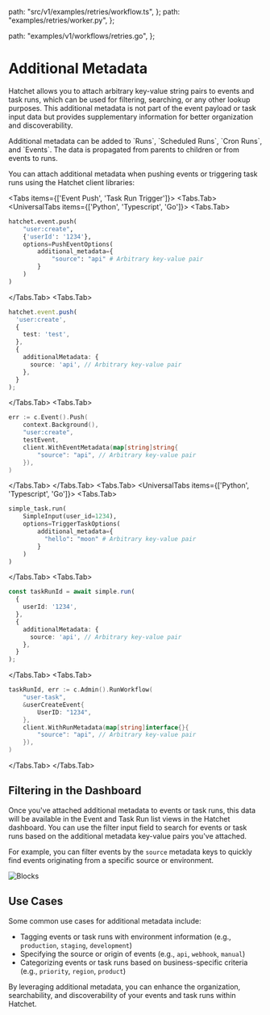 
  path: "src/v1/examples/retries/workflow.ts",
};
  path: "examples/retries/worker.py",
};

  path: "examples/v1/workflows/retries.go",
};


# Additional Metadata

Hatchet allows you to attach arbitrary key-value string pairs to events and task runs, which can be used for filtering, searching, or any other lookup purposes. This additional metadata is not part of the event payload or task input data but provides supplementary information for better organization and discoverability.

<Callout type="info">
  Additional metadata can be added to `Runs`, `Scheduled Runs`, `Cron Runs`, and
  `Events`. The data is propagated from parents to children or from events to
  runs.
</Callout>

You can attach additional metadata when pushing events or triggering task runs using the Hatchet client libraries:

<Tabs items={['Event Push', 'Task Run Trigger']}>
  <Tabs.Tab>
<UniversalTabs items={['Python', 'Typescript', 'Go']}>
  <Tabs.Tab>
```python
hatchet.event.push(
    "user:create",
    {'userId': '1234'},
    options=PushEventOptions(
        additional_metadata={
            "source": "api" # Arbitrary key-value pair
        }
    )
)
```
  </Tabs.Tab>
  <Tabs.Tab>
```typescript
hatchet.event.push(
  'user:create',
  {
    test: 'test',
  },
  {
    additionalMetadata: {
      source: 'api', // Arbitrary key-value pair
    },
  }
);
```
  </Tabs.Tab>
  <Tabs.Tab>
```go
err := c.Event().Push(
    context.Background(),
    "user:create",
    testEvent,
    client.WithEventMetadata(map[string]string{
        "source": "api", // Arbitrary key-value pair
    }),
)
```
  </Tabs.Tab>
</UniversalTabs>
  </Tabs.Tab>
  <Tabs.Tab>
<UniversalTabs items={['Python', 'Typescript', 'Go']}>
  <Tabs.Tab>
```python
simple_task.run(
    SimpleInput(user_id=1234),
    options=TriggerTaskOptions(
        additional_metadata={
          "hello": "moon" # Arbitrary key-value pair
        }
    )
)
```
  </Tabs.Tab>
  <Tabs.Tab>
```typescript
const taskRunId = await simple.run(
  {
    userId: '1234',
  },
  {
    additionalMetadata: {
      source: 'api', // Arbitrary key-value pair
    },
  }
);
```
  </Tabs.Tab>
  <Tabs.Tab>
```go
taskRunId, err := c.Admin().RunWorkflow(
    "user-task",
    &userCreateEvent{
        UserID: "1234",
    },
    client.WithRunMetadata(map[string]interface{}{
        "source": "api", // Arbitrary key-value pair
    }),
)
```
  </Tabs.Tab>
</UniversalTabs>
  </Tabs.Tab>
</Tabs>

## Filtering in the Dashboard

Once you've attached additional metadata to events or task runs, this data will be available in the Event and Task Run list views in the Hatchet dashboard. You can use the filter input field to search for events or task runs based on the additional metadata key-value pairs you've attached.

For example, you can filter events by the `source` metadata keys to quickly find events originating from a specific source or environment.

![Blocks](/addl-meta.gif)

## Use Cases

Some common use cases for additional metadata include:

- Tagging events or task runs with environment information (e.g., `production`, `staging`, `development`)
- Specifying the source or origin of events (e.g., `api`, `webhook`, `manual`)
- Categorizing events or task runs based on business-specific criteria (e.g., `priority`, `region`, `product`)

By leveraging additional metadata, you can enhance the organization, searchability, and discoverability of your events and task runs within Hatchet.
